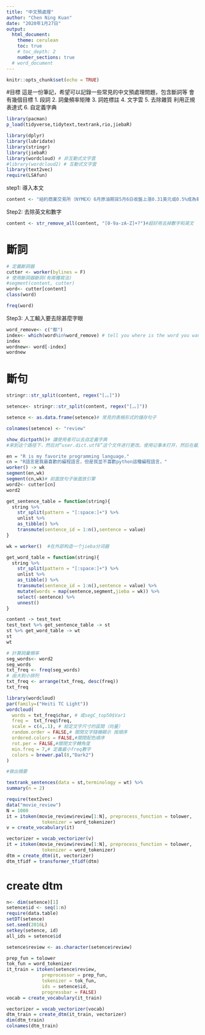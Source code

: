 ```yaml
---
title: "中文預處理"
author: "Chen Ning Kuan"
date: "2020年1月27日"
output: 
  html_document:
    theme: cerulean
    toc: true
    # toc_depth: 2
    number_sections: true
  # word_document
---
```



```r
knitr::opts_chunk$set(echo = TRUE)
```

#目標
這是一份筆記，希望可以記錄一些常見的中文預處理問題，包含斷詞等
會有幾個目標
1. 段詞
2. 詞彙頻率矩陣
3. 詞姓標註
4. 文字雲
5. 去除雜質 利用正規表達式
6. 自定義字典
   
```r
library(pacman)
p_load(tidyverse,tidytext,textrank,rio,jiebaR)
```



```r
library(dplyr)
library(lubridate)
library(stringr)
library(jiebaR)
library(wordcloud) # 非互動式文字雲
#library(wordcloud2) # 互動式文字雲
library(text2vec)
require(LSAfun)
```

step1: 導入本文

```r
content <- "紐約商業交易所（NYMEX）6月原油期貨5月6日收盤上漲0.31美元或0.5%成為每桶62.25美元，因伊朗的局勢升溫，歐洲ICE期貨交易所（ICE Futures Europe）近月布蘭特原油上漲0.39美元或0.6%成為每桶71.24美元。路透社報導，美國正在向中東部署一個航母打擊群和一個轟炸機特遣部隊，美國代理國防部長稱伊朗政權的威脅是可信的。 卡達半島電視台網站5月5日報導，美國本月起取消對8個經濟體（中國、印度、日本、韓國、台灣、土耳其、義大利和希臘）購買伊朗石油的豁免，相比去年11月美國對伊朗石油出口實施制裁的時候允許這些國家在6個月內繼續購買以避免過度影響油價，顯然美國認為如今油市已經有足夠的供應。美國國務卿蓬佩奧（Mike Pompeo）表示，美國已經與主要產油國家進行溝通，希望確保油市的供應充足；加上美國國內的產油也在持續增長，這令美國有信心油市的供應不會匱乏。 不過，實際局勢可能未必如美國所想。目前有多個產油國家內政動盪並影響產量，包括阿爾及利亞、安哥拉、利比亞、伊朗、奈及利亞與委內瑞拉，一旦動盪升級，隨時會進一步影響油市供應。此外，伊朗重質原油也並非任何國家都能替代，遑論美國的輕質原油，與伊朗原油在品質上最為相近的是沙烏地阿拉伯，其次為阿拉伯聯合大公國。而如果油價因為任何供應問題再度飆升至每桶100美元，估計將令全球經濟增長削減0.6個百分點，通膨則將上揚0.7個百分點。 油田服務公司貝克休斯（Baker Hughes Inc.）公佈，截至5月3日，美國石油與天然氣探勘井數量較前週減少1座至990座，創下去年3月（990座）以來的13個月新低。其中，主要用於頁岩油氣開採的水平探勘井數量較前週持平為873座。探勘活動的增減會反映未來的石油產量，貝克休斯統計的探勘井是指為開發以及探勘新油氣儲藏所設的鑽井（鑽機）數量。 貝克休斯的數據顯示，截至5月3日，美國石油探勘井數量較前週所創的逾一年新低增加2座至807座，累計今年來仍減少78座；天然氣探勘井數量較前週減少3座至183座。與去年同期相比，美國石油探勘井數量減少27座，天然氣探勘井數量減少13座；水平探勘井數量年減2座。根據美國能源部週度預測數據，截至4月26日當週，美國原油日均產量再創新高水平至1,230萬桶。 在美國最大產油州德州，油氣探勘井數量較前週減少7座至484座，緊鄰德州上方的奧克拉荷馬州油氣探勘井數量較前週增加1座至103座，新墨西哥州油氣探勘井數量較前週增加2座至106座，路易斯安那州油氣探勘井數量較前週持平為62座，北達科他州油氣探勘井數量較前週減少1座至57座。最大頁岩油產地、盤據西德州與新墨西哥州東南部的二疊紀盆地石油探勘井數量較前週減少1座至459座。"

```
Step2: 去除英文和數字

```r
content <- str_remove_all(content, "[0-9a-zA-Z]+?")#超好用去掉數字和英文
```

# 斷詞
```r
# 定義斷詞器
cutter <- worker(bylines = F)
# 使用斷詞器斷詞(有兩種寫法)
#segment(content, cutter)
word<- cutter[content]
class(word)

freq(word)

```

Step3: 人工輸入要去除甚麼字眼

```r
word_remove<- c("都")
index<- which(word%in%word_remove) # tell you where is the word you want to remove
index
wordnew<- word[-index]
wordnew
```


# 斷句

```r
stringr::str_split(content, regex("[，。]"))

setence<- stringr::str_split(content, regex("[，。]"))

setence <- as.data.frame(setence)# 常見的表格形式的儲存句子

colnames(setence) <- "review"
```

```r
show_dictpath()# 讓使用者可以去自定義字典
#来到这个路径下，然后对“user.dict.utf8”这个文件进行更改。使用记事本打开，然后在最后补上词条，也就是“R语言” 
```


```r
en = "R is my favorite programming language."
cn = "R語言是我最喜歡的編程語言，但是我並不喜歡python這種編程語言，"
worker() -> wk
segment(en,wk)
segment(cn,wk)# 前面放句子後面放引擎
word2<- cutter[cn]
word2


```

```r
get_sentence_table = function(string){
  string %>% 
    str_split(pattern = "[:space:]+") %>% 
    unlist %>% 
    as_tibble() %>% 
    transmute(sentence_id = 1:n(),sentence = value)
}
```

```r
wk = worker()  #在外部构造一个jieba分词器

get_word_table = function(string){
  string %>% 
    str_split(pattern = "[:space:]+") %>% 
    unlist %>% 
    as_tibble() %>% 
    transmute(sentence_id = 1:n(),sentence = value) %>% 
    mutate(words = map(sentence,segment,jieba = wk)) %>% 
    select(-sentence) %>% 
    unnest()
}
```

```r
content -> test_text
test_text %>% get_sentence_table -> st
st %>% get_word_table -> wt
st
wt
```

```r
# 計算詞彙頻率
seg_words<- word2 
seg_words
txt_freq <- freq(seg_words)
# 由大到小排列
txt_freq <- arrange(txt_freq, desc(freq))
txt_freq 
```

```r
library(wordcloud)
par(family=("Heiti TC Light"))
wordcloud(
  words = txt_freq$char, # 或segC_top50$Var1
  freq =  txt_freq$freq, 
  scale = c(4,.1), # 給定文字尺寸的區間（向量）
  random.order = FALSE,# 關閉文字隨機顯示 按順序
  ordered.colors = FALSE,#關閉配色順序
  rot.per = FALSE,#關閉文字轉角度
  min.freq = 7,# 定義最小freq數字 
  colors = brewer.pal(8,"Dark2")
)
```



```r

#做出摘要

textrank_sentences(data = st,terminology = wt) %>% 
summary(n = 2)

```

```r
require(text2vec)
data("movie_review")
N = 1000
it = itoken(movie_review$review[1:N], preprocess_function = tolower,
             tokenizer = word_tokenizer)
v = create_vocabulary(it)

vectorizer = vocab_vectorizer(v)
it = itoken(movie_review$review[1:N], preprocess_function = tolower,
             tokenizer = word_tokenizer)
dtm = create_dtm(it, vectorizer)
dtm_tfidf = transformer_tfidf(dtm)
```

# create dtm

```r
n<- dim(setence)[1]
setence$id <- seq(1:n)
require(data.table)
setDT(setence)
set.seed(2016L)
setkey(setence, id)
all_ids = setence$id

setence$review <- as.character(setence$review)
```

```r
prep_fun = tolower
tok_fun = word_tokenizer
it_train = itoken(setence$review, 
             preprocessor = prep_fun, 
             tokenizer = tok_fun, 
             ids = setence$id, 
             progressbar = FALSE)
vocab = create_vocabulary(it_train)

vectorizer = vocab_vectorizer(vocab)
dtm_train = create_dtm(it_train, vectorizer)
dim(dtm_train)
colnames(dtm_train)
```

